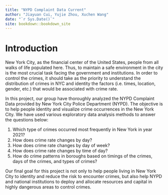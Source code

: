 ```yaml
--- 
title: "NYPD Complaint Data Current"
author: "Jiayuan Cui, Yujie Zhou, Xuchen Wang"
date: "`r Sys.Date()`"
site: bookdown::bookdown_site
---
```


# Introduction

New York City, as the financial center of the United States, people from all walks of life populated here. Thus, to maintain a safe environment in the city is the most crucial task facing the government and institutions. In order to control the crimes, it should take as the priority to understand the distribution of crimes in NYC and identity the factors (i.e. times, location, gender, etc.) that would be associated with crime rate. 

In this project, our group have thoroughly analyzed the NYPD Complaint Data provided by New York City Police Department (NYPD). The objective is to help people identity and visualize crime occurrences in the New York City. We have used various exploratory data analysis methods to answer the questions below:

1. Which type of crimes occurred most frequently in New York in year 2021?
2. How does crime rate changes by day?
3. How does crime rate changes by day of week?
4. How does crime rate changes by time of day?
5. How do crime patterns in boroughs based on timings of the crimes, days of the crimes, and types of crimes?

Our final goal for this project is not only to help people living in New York City to identity and reduce the risk to encounter crimes, but also help NYPD and national institutions to deploy and allocate resources and capital in highly dangerous areas to control crimes. 